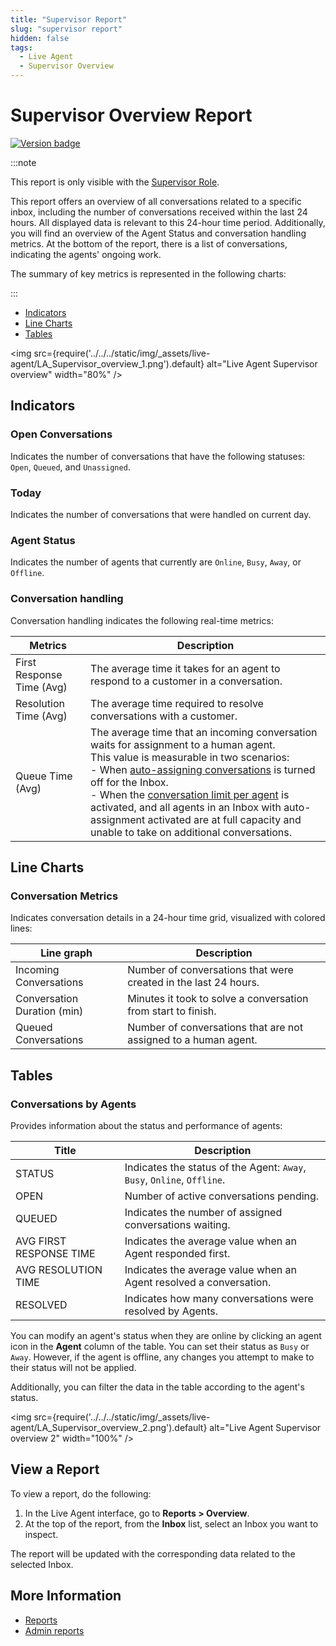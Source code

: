```yaml
---
title: "Supervisor Report" 
slug: "supervisor report" 
hidden: false 
tags:
  - Live Agent
  - Supervisor Overview
---
```


# Supervisor Overview Report

<a href="Updated"><img src="https://img.shields.io/badge/Updated_in-v4.46-blue" alt="Version badge" /></a>

:::note

  This report is only visible with the [Supervisor Role](../roles.mdx#supervisor).

  This report offers an overview of all conversations related to a specific inbox,
  including the number of conversations received within the last 24 hours.
  All displayed data is relevant to this 24-hour time period.
  Additionally, you will find an overview of the Agent Status and conversation handling metrics.
  At the bottom of the report, there is a list of conversations, indicating the agents' ongoing work.

  The summary of key metrics is represented in the following charts:

:::


- [Indicators](#indicators)
- [Line Charts](#line-charts)
- [Tables](#tables)

<img src={require('../../../static/img/_assets/live-agent/LA_Supervisor_overview_1.png').default} alt="Live Agent Supervisor overview" width="80%" />

## Indicators

### Open Conversations

Indicates the number of conversations that have the following statuses: `Open`, `Queued`, and `Unassigned`.

### Today

Indicates the number of conversations that were handled on current day.

### Agent Status

Indicates the number of agents that currently are `Online`, `Busy`, `Away`, or `Offline`.

### Conversation handling

Conversation handling indicates the following real-time metrics:

| Metrics                   | Description                                                                                                                                                                                                                                                                                                                                                                                                                                                                                                                                    |
|---------------------------|------------------------------------------------------------------------------------------------------------------------------------------------------------------------------------------------------------------------------------------------------------------------------------------------------------------------------------------------------------------------------------------------------------------------------------------------------------------------------------------------------------------------------------------------|
| First Response Time (Avg) | The average time it takes for an agent to respond to a customer in a conversation.                                                                                                                                                                                                                                                                                                                                                                                                                                                             |
| Resolution Time (Avg)     | The average time required to resolve conversations with a customer.                                                                                                                                                                                                                                                                                                                                                                                                                                                                            |
| Queue Time (Avg)          | The average time that an incoming conversation waits for assignment to a human agent.<br />This value is measurable in two scenarios:<br />- When [auto-assigning conversations](../conversation/conversation-routing/automatic-mode.mdx#automatic-assignment) is turned off for the Inbox.<br />- When the [conversation limit per agent](../settings/account-settings.mdx#conversation-limit-per-agent) is activated, and all agents in an Inbox with auto-assignment activated are at full capacity and unable to take on additional conversations. |

## Line Charts

### Conversation Metrics

Indicates conversation details in a 24-hour time grid, visualized with colored lines:

| Line graph                  | Description                                                     |
|-----------------------------|-----------------------------------------------------------------|
| Incoming Conversations      | Number of conversations that were created in the last 24 hours. |
| Conversation Duration (min) | Minutes it took to solve a conversation from start to finish.   |
| Queued Conversations        | Number of conversations that are not assigned to a human agent. |

## Tables

### Conversations by Agents

Provides information about the status and performance of agents:

| Title                   | Description                                                             |
|-------------------------|-------------------------------------------------------------------------|
| STATUS                  | Indicates the status of the Agent: `Away`, `Busy`, `Online`, `Offline`. |
| OPEN                    | Number of active conversations pending.                                 |
| QUEUED                  | Indicates the number of assigned conversations waiting.                 |
| AVG FIRST RESPONSE TIME | Indicates the average value when an Agent responded first.              |
| AVG RESOLUTION TIME     | Indicates the average value when an Agent resolved a conversation.      |
| RESOLVED                | Indicates how many conversations were resolved by Agents.               |

You can modify an agent's status when they are online by clicking an agent icon in the **Agent** column of the table.
You can set their status as `Busy` or `Away`.
However, if the agent is offline, any changes you attempt to make to their status will not be applied.

Additionally, you can filter the data in the table according to the agent's status.

<img src={require('../../../static/img/_assets/live-agent/LA_Supervisor_overview_2.png').default} alt="Live Agent Supervisor overview 2" width="100%" />

## View a Report

To view a report, do the following:

1. In the Live Agent interface, go to **Reports > Overview**. 
2. At the top of the report, from the **Inbox** list, select an Inbox you want to inspect.

The report will be updated with the corresponding data related to the selected Inbox.

## More Information

- [Reports](overview.mdx)
- [Admin reports](admin/overview.mdx)